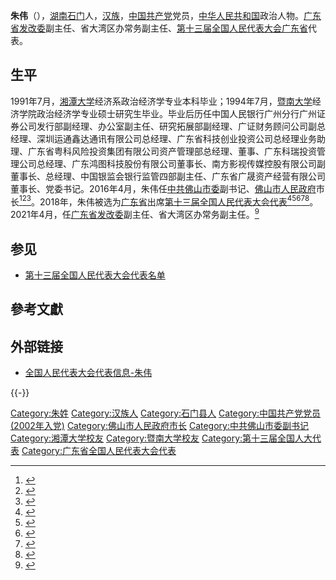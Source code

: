 {{Infobox person
|name=朱伟
|birth_date={{birth year and age|1968|9}}
|ancestor=[[湖南省|湖南]][[石门县|石门]]
|nationality={{PRC}}
|ethnicity=[[汉族|汉族]]
|gender=男
|party={{cpc}}（2002－）
}}
'''朱伟'''（{{bd|1968年|9月}}），[[湖南省|湖南]][[石门县|石门]]人，[[汉族|汉族]]，[[中国共产党|中国共产党]]党员，[[中华人民共和国|中华人民共和国]]政治人物。[[广东省发展和改革委员会|广东省发改委]]副主任、省大湾区办常务副主任、[[第十三届全国人民代表大会|第十三届全国人民代表大会]][[广东省|广东省]]代表{{refnest|{{Cite web|url=http://210.82.31.1:8084/delegate/viewDelegate.action?dbid=131787|title=全国人民代表大会代表信息-朱伟|accessdate=2020-03-16|work=中国人大网}}}}。

== 生平 ==
1991年7月，[[湘潭大学|湘潭大学]]经济系政治经济学专业本科毕业；1994年7月，[[暨南大学|暨南大学]]经济学院政治经济学专业硕士研究生毕业。毕业后历任中国人民银行广州分行广州证券公司发行部副经理、办公室副主任、研究拓展部副经理、广证财务顾问公司副总经理、深圳运通鑫达通讯有限公司总经理、广东省科技创业投资公司总经理业务助理、广东省粤科风险投资集团有限公司资产管理部总经理、董事、广东科瑞投资管理公司总经理、广东鸿图科技股份有限公司董事长、南方影视传媒控股有限公司副董事长、总经理、中国银监会银行监管四部副主任、广东省广晟资产经营有限公司董事长、党委书记。2016年4月，朱伟任[[中国共产党佛山市委员会|中共佛山市委]]副书记、[[佛山市人民政府|佛山市人民政府]]市长<ref>{{Cite web|title=朱伟任佛山市委副书记、提名为市长候选人|url=http://kb.southcn.com/content/2016-04/01/content_145209143.htm|work=南方网|access-date=2021-03-25|archive-date=2021-02-25|archive-url=https://web.archive.org/web/20210225195432/http://kb.southcn.com/content/2016-04/01/content_145209143.htm|dead-url=no}}</ref><ref>{{Cite web|title=朱伟任佛山市代市长|url=https://www.sohu.com/a/68430025_115417|work=搜狐网}}</ref><ref>{{Cite web|title=朱伟当选为广东佛山市人民政府市长（简历）|url=http://renshi.people.com.cn/n1/2016/0503/c139617-28320685.html|work=人民网-中国共产党新闻网|access-date=2021-03-25|archive-date=2021-02-27|archive-url=https://web.archive.org/web/20210227075500/http://renshi.people.com.cn/n1/2016/0503/c139617-28320685.html|dead-url=no}}</ref>。2018年，朱伟被选为[[广东省|广东省]]出席[[第十三届全国人民代表大会|第十三届全国人民代表大会]][[第十三届全国人民代表大会代表|代表]]<ref>{{Cite web|title=中华人民共和国第十三届全国人民代表大会代表名单|url=http://www.gov.cn/xinwen/2018-02/24/content_5268538.htm|accessdate=2020-03-16|work=中国政府网|archive-date=2020-02-28|archive-url=https://web.archive.org/web/20200228133636/http://www.gov.cn/xinwen/2018-02/24/content_5268538.htm|dead-url=no}}</ref><ref>{{Cite web|title=（受权发布）中华人民共和国第十三届全国人民代表大会代表名单-中新网|url=http://www.chinanews.com/gn/2018/02-25/8453959.shtml|accessdate=2021-02-19|work=[[中国新闻网|中国新闻网]]|archive-date=2018-02-27|archive-url=https://web.archive.org/web/20180227031724/http://www.chinanews.com/gn/2018/02-25/8453959.shtml|dead-url=no}}</ref><ref>{{cite web | title=中华人民共和国第十三届全国人民代表大会代表名单 | website=[[光明网_(中国)|光明网]] | date=2018-02-25 | url=https://news.gmw.cn/2018-02/25/content_27792557.htm | language=zh | access-date=2021-02-19 | archive-date=2021-10-19 | archive-url=https://web.archive.org/web/20211019124618/https://news.gmw.cn/2018-02/25/content_27792557.htm | dead-url=no }}</ref><ref>{{cite web | title=第十三届全国人民代表大会代表名单（2980名） | website=[[澎湃新闻|澎湃新闻]]-The Paper | url=https://www.thepaper.cn/newsDetail_forward_2008905 | language=zh | access-date=2021-02-19 | archive-date=2018-03-23 | archive-url=https://web.archive.org/web/20180323190049/https://www.thepaper.cn/newsDetail_forward_2008905 | dead-url=no }}</ref><ref>{{cite web | title=中华人民共和国第十三届全国人民代表大会代表名单 | website=[[中国网|中国网]] | date=2018-02-25 | url=http://news.china.com.cn/2018-02/25/content_50599587.htm | language=zh | access-date=2021-02-19 | archive-date=2021-02-21 | archive-url=https://web.archive.org/web/20210221201146/http://news.china.com.cn/2018-02/25/content_50599587.htm | dead-url=no }}</ref>。2021年4月，任[[广东省发展和改革委员会|广东省发改委]]副主任、省大湾区办常务副主任。<ref>{{Cite web|title=佛山市长朱伟，已任广东省发改委副主任、省大湾区办常务副主任|url=https://www.163.com/dy/article/G7B4P6MK0530M570.html|work=网易|access-date=2021-04-11|archive-date=2021-04-11|archive-url=https://web.archive.org/web/20210411144320/https://www.163.com/dy/article/G7B4P6MK0530M570.html|dead-url=no}}</ref>

==参见==
* [[第十三届全国人民代表大会代表名单|第十三届全国人民代表大会代表名单]]

==參考文獻==
{{reflist}}

==外部链接==
{{Portal|中国|政治}}
* [http://210.82.31.1:8084/delegate/viewDelegate.action?dbid=131787 全国人民代表大会代表信息-朱伟]

{{-}}
{{start box}}
{{s-gov|prc}}
{{s-before|[[鲁毅|鲁毅]]}}
{{s-title|[[佛山市人民政府|佛山市人民政府]]市长|2016年4月－2021年4月}}
{{s-after|[[郭文海|郭文海]]}}
{{end box}}

[[Category:朱姓|Category:朱姓]]
[[Category:汉族人|Category:汉族人]]
[[Category:石门县人|Category:石门县人]]
[[Category:中国共产党党员_(2002年入党)|Category:中国共产党党员 (2002年入党)]]
[[Category:佛山市人民政府市长|Category:佛山市人民政府市长]]
[[Category:中共佛山市委副书记|Category:中共佛山市委副书记]]
[[Category:湘潭大学校友|Category:湘潭大学校友]]
[[Category:暨南大学校友|Category:暨南大学校友]]
[[Category:第十三届全国人大代表|Category:第十三届全国人大代表]]
[[Category:广东省全国人民代表大会代表|Category:广东省全国人民代表大会代表]]